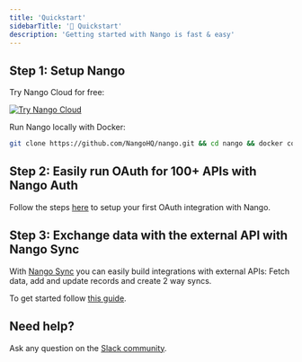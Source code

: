 ```yaml
---
title: 'Quickstart'
sidebarTitle: '🚀 Quickstart'
description: 'Getting started with Nango is fast & easy'
---
```


## Step 1: Setup Nango

<Tabs>
<Tab title="Nango Cloud">

Try Nango Cloud for free:

[![Try Nango Cloud](/images/nango-deploy-button.svg)](https://app.nango.dev/signup)

</Tab>

<Tab title="Localhost">

Run Nango locally with Docker:

```bash
git clone https://github.com/NangoHQ/nango.git && cd nango && docker compose up
```

</Tab>

</Tabs>

## Step 2: Easily run OAuth for 100+ APIs with Nango Auth

Follow the steps [here](/nango-auth/guides/oauth) to setup your first OAuth integration with Nango.

## Step 3: Exchange data with the external API with Nango Sync

With [Nango Sync](/nango-sync) you can easily build integrations with external APIs: Fetch data, add and update records and create 2 way syncs.

To get started follow [this guide](/nango-sync/guides/sync).

## Need help?

Ask any question on the [Slack community](https://nango.dev/slack).
